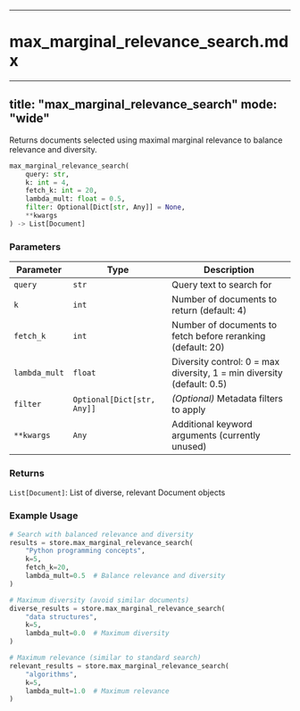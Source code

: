 
---

# max_marginal_relevance_search.mdx

---
title: "max_marginal_relevance_search"
mode: "wide"
---

Returns documents selected using maximal marginal relevance to balance relevance and diversity.

```python
max_marginal_relevance_search(
    query: str,
    k: int = 4,
    fetch_k: int = 20,
    lambda_mult: float = 0.5,
    filter: Optional[Dict[str, Any]] = None,
    **kwargs
) -> List[Document]
```

### Parameters

| Parameter | Type | Description |
|-----------|------|-------------|
| `query` | `str` | Query text to search for |
| `k` | `int` | Number of documents to return (default: 4) |
| `fetch_k` | `int` | Number of documents to fetch before reranking (default: 20) |
| `lambda_mult` | `float` | Diversity control: 0 = max diversity, 1 = min diversity (default: 0.5) |
| `filter` | `Optional[Dict[str, Any]]` | _(Optional)_ Metadata filters to apply |
| `**kwargs` | `Any` | Additional keyword arguments (currently unused) |

### Returns

`List[Document]`: List of diverse, relevant Document objects

### Example Usage

```python
# Search with balanced relevance and diversity
results = store.max_marginal_relevance_search(
    "Python programming concepts",
    k=5,
    fetch_k=20,
    lambda_mult=0.5  # Balance relevance and diversity
)

# Maximum diversity (avoid similar documents)
diverse_results = store.max_marginal_relevance_search(
    "data structures",
    k=5,
    lambda_mult=0.0  # Maximum diversity
)

# Maximum relevance (similar to standard search)
relevant_results = store.max_marginal_relevance_search(
    "algorithms",
    k=5,
    lambda_mult=1.0  # Maximum relevance
)
```
